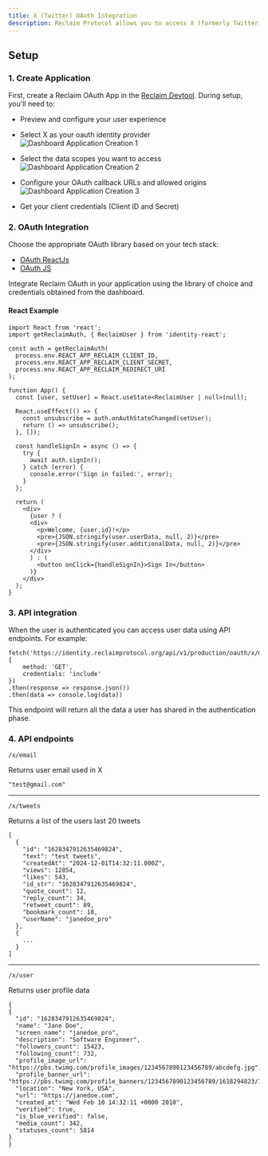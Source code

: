 ```yaml
---
title: X (Twitter) OAuth Integration
description: Reclaim Protocol allows you to access X (formerly Twitter) user data through our OAuth integration. This guide will walk you through the setup process and available endpoints.
---
```


## Setup

### 1. Create Application
First, create a Reclaim OAuth App in the [Reclaim Devtool](https://dev.reclaimprotocol.org/new-application). During setup, you'll need to:
- Preview and configure your user experience
- Select X as your oauth identity provider
![Dashboard Application Creation 1](/apis/x/1.png)

- Select the data scopes you want to access
![Dashboard Application Creation 2](/apis/x/2.png)

- Configure your OAuth callback URLs and allowed origins
![Dashboard Application Creation 3](/apis/x/3.png)

- Get your client credentials (Client ID and Secret)

### 2. OAuth Integration

Choose the appropriate OAuth library based on your tech stack:
- [OAuth ReactJs](/oauth-react)
- [OAuth JS](/oauth-js)

Integrate Reclaim OAuth in your application using the library of choice and credentials obtained from the dashboard.

#### React Example
```tsx
import React from 'react';
import getReclaimAuth, { ReclaimUser } from 'identity-react';

const auth = getReclaimAuth(
  process.env.REACT_APP_RECLAIM_CLIENT_ID,
  process.env.REACT_APP_RECLAIM_CLIENT_SECRET,
  process.env.REACT_APP_RECLAIM_REDIRECT_URI
);

function App() {
  const [user, setUser] = React.useState<ReclaimUser | null>(null);

  React.useEffect(() => {
    const unsubscribe = auth.onAuthStateChanged(setUser);
    return () => unsubscribe();
  }, []);

  const handleSignIn = async () => {
    try {
      await auth.signIn();
    } catch (error) {
      console.error('Sign in failed:', error);
    }
  };

  return (
    <div>
      {user ? (
      <div>
        <p>Welcome, {user.id}!</p>
        <pre>{JSON.stringify(user.userData, null, 2)}</pre>
        <pre>{JSON.stringify(user.additionalData, null, 2)}</pre>
      </div>
      ) : (
        <button onClick={handleSignIn}>Sign In</button>
      )}
    </div>
  );
}
```

### 3. API integration
When the user is authenticated you can access user data using API endpoints.
For example:
```tsx
fetch('https://identity.reclaimprotocol.org/api/v1/production/oauth/x/me', {
    method: 'GET',
    credentials: 'include'
})
.then(response => response.json())
.then(data => console.log(data))
```
This endpoint will return all the data a user has shared in the authentication phase.

### 4. API endpoints
```
/x/email
```
Returns user email used in X
```
"test@gmail.com"
```
---
```
/x/tweets
```
Returns a list of the users last 20 tweets
```
[
  {
    "id": "1628347912635469824",
    "text": "test tweets",
    "createdAt": "2024-12-01T14:32:11.000Z",
    "views": 12854,
    "likes": 543,
    "id_str": "1628347912635469824",
    "quote_count": 12,
    "reply_count": 34,
    "retweet_count": 89,
    "bookmark_count": 18,
    "userName": "janedoe_pro"
  },
  {
    ...
  }
]
```
---
```
/x/user
```
Returns user profile data
```
{
{
  "id": "1628347912635469824",
  "name": "Jane Doe",
  "screen_name": "janedoe_pro",
  "description": "Software Engineer",
  "followers_count": 15423,
  "following_count": 732,
  "profile_image_url": "https://pbs.twimg.com/profile_images/1234567890123456789/abcdefg.jpg",
  "profile_banner_url": "https://pbs.twimg.com/profile_banners/1234567890123456789/1618294823/1500x500",
  "location": "New York, USA",
  "url": "https://janedoe.com",
  "created_at": "Wed Feb 10 14:32:11 +0000 2010",
  "verified": true,
  "is_blue_verified": false,
  "media_count": 342,
  "statuses_count": 5814
}
}
```
